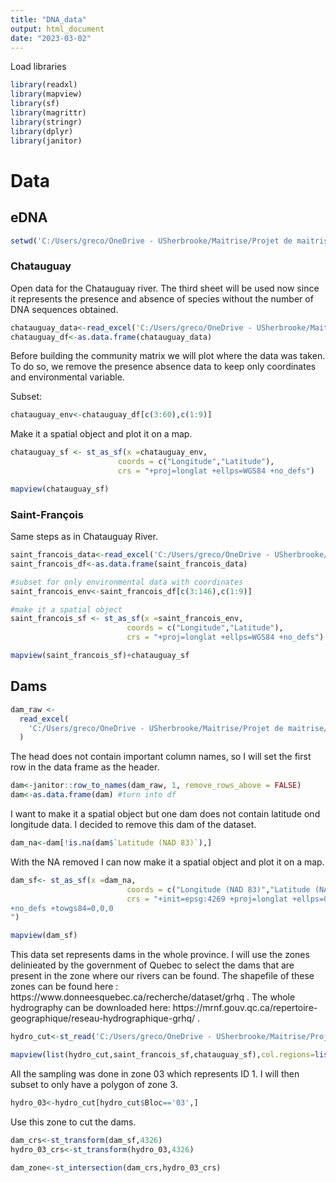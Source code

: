 ```yaml
---
title: "DNA_data"
output: html_document
date: "2023-03-02"
---
```


Load libraries 
```r
library(readxl)
library(mapview)
library(sf)
library(magrittr)
library(stringr)
library(dplyr)
library(janitor)
```


# Data

## eDNA
```r
setwd('C:/Users/greco/OneDrive - USherbrooke/Maitrise/Projet de maitrise/data/ADN/raw')

```

### Chatauguay

Open data for the Chatauguay river. The third sheet will be used now since it represents the presence and absence of species without the number of DNA sequences obtained. 
```r
chatauguay_data<-read_excel('C:/Users/greco/OneDrive - USherbrooke/Maitrise/Projet de maitrise/data/ADN/raw/Résultat_ADNe_Chatauguay_2021_.xlsx',sheet='présence_absence')
chatauguay_df<-as.data.frame(chatauguay_data) 
```

Before building the community matrix we will plot where the data was taken. To do so, we remove the presence absence data to keep only coordinates and environmental variable. 

Subset:
```r
chatauguay_env<-chatauguay_df[c(3:60),c(1:9)]
```

Make it a spatial object and plot it on a map.
```r
chatauguay_sf <- st_as_sf(x =chatauguay_env, 
                        coords = c("Longitude","Latitude"),
                        crs = "+proj=longlat +ellps=WGS84 +no_defs")

mapview(chatauguay_sf)
```

### Saint-François

Same steps as in Chatauguay River.
```r
saint_francois_data<-read_excel('C:/Users/greco/OneDrive - USherbrooke/Maitrise/Projet de maitrise/data/ADN/raw/Résultat_ADNe_Saint-François_2021_.xlsx',sheet='présence_absence')
saint_francois_df<-as.data.frame(saint_francois_data)

#subset for only environmental data with coordinates
saint_francois_env<-saint_francois_df[c(3:146),c(1:9)]

#make it a spatial object
saint_francois_sf <- st_as_sf(x =saint_francois_env, 
                          coords = c("Longitude","Latitude"),
                          crs = "+proj=longlat +ellps=WGS84 +no_defs")

mapview(saint_francois_sf)+chatauguay_sf

```

## Dams

```r

dam_raw <-
  read_excel(
    'C:/Users/greco/OneDrive - USherbrooke/Maitrise/Projet de maitrise/data/environment/repertoire_des_barrages.xls'
  )

```

The head does not contain important column names, so I will set the first row in the data frame as the header. 
```r
dam<-janitor::row_to_names(dam_raw, 1, remove_rows_above = FALSE) 
dam<-as.data.frame(dam) #turn into df
```
I want to make it a spatial object but one dam does not contain latitude ond longitude data. I decided to remove this dam of the dataset. 
```r
dam_na<-dam[!is.na(dam$`Latitude (NAD 83)`),]
```
With the NA removed I can now make it a spatial object and plot it on a map. 
```r
dam_sf<- st_as_sf(x =dam_na, 
                          coords = c("Longitude (NAD 83)","Latitude (NAD 83)"),
                          crs = "+init=epsg:4269 +proj=longlat +ellps=GRS80 +datum=NAD83
+no_defs +towgs84=0,0,0
") 

mapview(dam_sf)
```

This data set represents dams in the whole province. I will use the zones delinieated by the government of Quebec to select the dams that are present in the zone where our rivers can be found. The shapefile of these zones can be found here : https://www.donneesquebec.ca/recherche/dataset/grhq . The whole hydrography can be downloaded here: https://mrnf.gouv.qc.ca/repertoire-geographique/reseau-hydrographique-grhq/ . 

```r
hydro_cut<-st_read('C:/Users/greco/OneDrive - USherbrooke/Maitrise/Projet de maitrise/data/environment/decoupage')

mapview(list(hydro_cut,saint_francois_sf,chatauguay_sf),col.regions=list('red','blue','blue'))

```
All the sampling was done in zone 03 which represents ID 1. I will then subset to only have a polygon of zone 3.
```r
hydro_03<-hydro_cut[hydro_cut$Bloc=='03',]

```
Use this zone to cut the dams. 
```r
dam_crs<-st_transform(dam_sf,4326)
hydro_03_crs<-st_transform(hydro_03,4326)

dam_zone<-st_intersection(dam_crs,hydro_03_crs)
```




